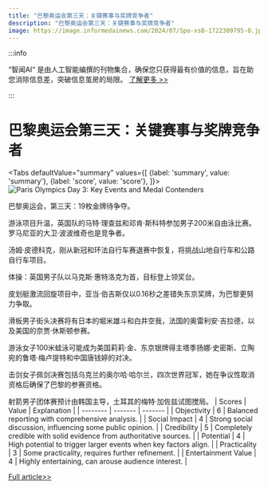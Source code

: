 ```yaml
---
title: "巴黎奥运会第三天：关键赛事与奖牌竞争者"
description: "巴黎奥运会第三天：关键赛事与奖牌竞争者"
image: https://image.informedainews.com/2024/07/Spo-xsB-1722309795-0.jpg
---
```



:::info

“智闻AI“ 是由人工智能编撰的刊物集合，确保您只获得最有价值的信息，旨在助您消除信息差，突破信息茧房的局限。  [了解更多 >>](/)

:::

# 巴黎奥运会第三天：关键赛事与奖牌竞争者


<Tabs
	defaultValue="summary"
	values={[
	{label: 'summary', value: 'summary'},
	{label: 'score', value: 'score'},
]}>
<TabItem value="summary">
<img
  src="https://image.informedainews.com/2024/07/Spo-xsB-1722309795-0.jpg"
  alt="Paris Olympics Day 3: Key Events and Medal Contenders"
/>



巴黎奥运会，第三天：19枚金牌待争夺。

游泳项目升温，英国队的马特·理查兹和邓肯·斯科特参加男子200米自由泳比赛。罗马尼亚的大卫·波波维奇也是竞争者。

汤姆·皮德科克，刚从新冠和环法自行车赛退赛中恢复，将挑战山地自行车和公路自行车项目。

体操：英国男子队以马克斯·惠特洛克为首，目标登上领奖台。

皮划艇激流回旋项目中，亚当·伯吉斯仅以0.16秒之差错失东京奖牌，为巴黎更努力争取。

滑板男子街头决赛将有日本的堀米雄斗和白井空我，法国的奥雷利安·吉拉德，以及美国的奈贾·休斯顿参赛。

游泳女子100米蛙泳可能成为美国莉莉·金、东京银牌得主塔季扬娜·史密斯、立陶宛的鲁塔·梅卢提特和中国唐钱婷的对决。

击剑女子佩剑决赛包括乌克兰的奥尔哈·哈尔兰，四次世界冠军，她在争议性取消资格后确保了巴黎的参赛资格。

射箭男子团体赛预计由韩国主导，土耳其的梅特·加佐兹试图搅局。
</TabItem>
<TabItem value="score">
	| Scores     | Value   | Explanation |
	| -------- | ------- | ------- |
	| Objectivity  | 6    | Balanced reporting with comprehensive analysis.    |
	| Social Impact | 4     | Strong social discussion, influencing some public opinion.    |
	| Credibility    | 5    | Completely credible with solid evidence from authoritative sources.    |
	| Potential    | 4    | High potential to trigger larger events when key factors align.    |
	| Practicality    | 3    | Some practicality, requires further refinement.    |
	| Entertainment Value    | 4    | Highly entertaining, can arouse audience interest.    |
</TabItem>
</Tabs>

[Full article>>](https://www.bbc.com/sport/articles/c1dmp9krz91o)
